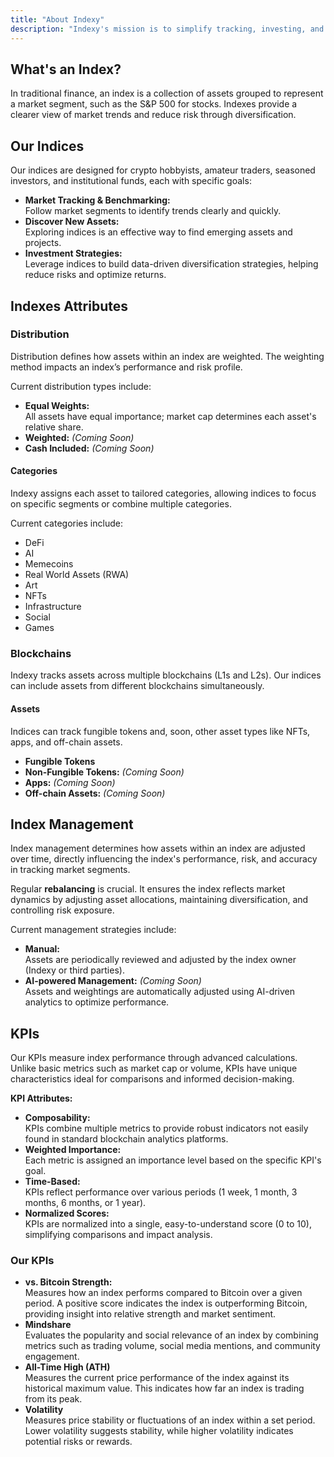 ```yaml
---
title: "About Indexy"
description: "Indexy's mission is to simplify tracking, investing, and learning about crypto markets. Today, following crypto markets is outdated. With new sectors emerging across multiple blockchains, tracking individual coins isn't enough. We need smarter tools to spot trends, reduce risk, and understand market dynamics clearly."
---
```


## What's an Index?

In traditional finance, an index is a collection of assets grouped to represent a market segment, such as the S&P 500 for stocks. Indexes provide a clearer view of market trends and reduce risk through diversification.

## Our Indices

Our indices are designed for crypto hobbyists, amateur traders, seasoned investors, and institutional funds, each with specific goals:

- **Market Tracking & Benchmarking:**\
  Follow market segments to identify trends clearly and quickly.
- **Discover New Assets:**\
  Exploring indices is an effective way to find emerging assets and projects.
- **Investment Strategies:**\
  Leverage indices to build data-driven diversification strategies, helping reduce risks and optimize returns.

## Indexes Attributes

### Distribution

Distribution defines how assets within an index are weighted. The weighting method impacts an index’s performance and risk profile.

Current distribution types include:

- **Equal Weights:**\
  All assets have equal importance; market cap determines each asset's relative share.
- **Weighted:** _(Coming Soon)_
- **Cash Included:** _(Coming Soon)_

#### Categories

Indexy assigns each asset to tailored categories, allowing indices to focus on specific segments or combine multiple categories.

Current categories include:

- DeFi
- AI
- Memecoins
- Real World Assets (RWA)
- Art
- NFTs
- Infrastructure
- Social
- Games

### Blockchains

Indexy tracks assets across multiple blockchains (L1s and L2s). Our indices can include assets from different blockchains simultaneously.

#### Assets

Indices can track fungible tokens and, soon, other asset types like NFTs, apps, and off-chain assets.

- **Fungible Tokens**
- **Non-Fungible Tokens:** _(Coming Soon)_
- **Apps:** _(Coming Soon)_
- **Off-chain Assets:** _(Coming Soon)_

## Index Management

Index management determines how assets within an index are adjusted over time, directly influencing the index's performance, risk, and accuracy in tracking market segments.

Regular **rebalancing** is crucial. It ensures the index reflects market dynamics by adjusting asset allocations, maintaining diversification, and controlling risk exposure.

Current management strategies include:

- **Manual:**\
  Assets are periodically reviewed and adjusted by the index owner (Indexy or third parties).
- **AI-powered Management:** _(Coming Soon)_\
  Assets and weightings are automatically adjusted using AI-driven analytics to optimize performance.

## KPIs

Our KPIs measure index performance through advanced calculations. Unlike basic metrics such as market cap or volume, KPIs have unique characteristics ideal for comparisons and informed decision-making.

**KPI Attributes:**

- **Composability:**\
  KPIs combine multiple metrics to provide robust indicators not easily found in standard blockchain analytics platforms.
- **Weighted Importance:**\
  Each metric is assigned an importance level based on the specific KPI's goal.
- **Time-Based:**\
  KPIs reflect performance over various periods (1 week, 1 month, 3 months, 6 months, or 1 year).
- **Normalized Scores:**\
  KPIs are normalized into a single, easy-to-understand score (0 to 10), simplifying comparisons and impact analysis.

### Our KPIs

- **vs. Bitcoin Strength:**\
  Measures how an index performs compared to Bitcoin over a given period. A positive score indicates the index is outperforming Bitcoin, providing insight into relative strength and market sentiment.
- **Mindshare**\
  Evaluates the popularity and social relevance of an index by combining metrics such as trading volume, social media mentions, and community engagement.
- **All-Time High (ATH)**\
  Measures the current price performance of the index against its historical maximum value. This indicates how far an index is trading from its peak.
- **Volatility**\
  Measures price stability or fluctuations of an index within a set period. Lower volatility suggests stability, while higher volatility indicates potential risks or rewards.